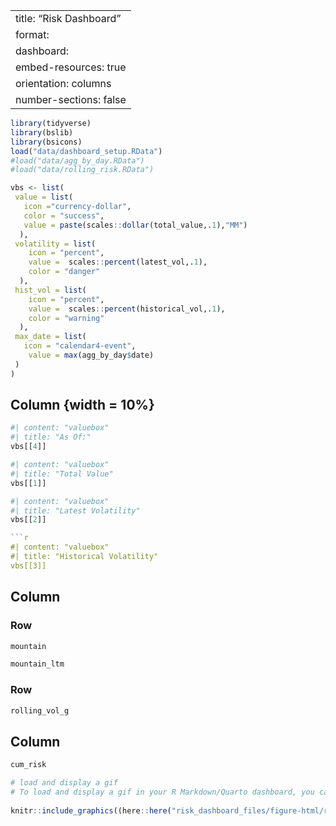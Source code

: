 
---
title: "Risk Dashboard"
format:
  dashboard:
    embed-resources: true
    orientation: columns
    number-sections: false
---

```r
library(tidyverse)
library(bslib)
library(bsicons)
load("data/dashboard_setup.RData")
#load("data/agg_by_day.RData")
#load("data/rolling_risk.RData")
```



```r

vbs <- list(
 value = list(
   icon ="currency-dollar",
   color = "success",
   value = paste(scales::dollar(total_value,.1),"MM")
  ),
 volatility = list(
    icon = "percent",
    value =  scales::percent(latest_vol,.1),
    color = "danger"
  ),
 hist_vol = list(
    icon = "percent",
    value =  scales::percent(historical_vol,.1),
    color = "warning"
  ),
 max_date = list(
   icon = "calendar4-event",
    value = max(agg_by_day$date)
 )
)

```

## Column {width = 10%}
```r
#| content: "valuebox"
#| title: "As Of:"
vbs[[4]]
```
```r
#| content: "valuebox"
#| title: "Total Value"
vbs[[1]]
```
```r
#| content: "valuebox"
#| title: "Latest Volatility"
vbs[[2]]

```r
#| content: "valuebox"
#| title: "Historical Volatility"
vbs[[3]]
```

## Column {width=45%}
### Row {.tabset}
```r
mountain
```

```r
mountain_ltm
```
### Row
```r
rolling_vol_g
```


## Column {width=45%}

```r
cum_risk
```

```r
# load and display a gif
# To load and display a gif in your R Markdown/Quarto dashboard, you can use:
  
knitr::include_graphics((here::here("risk_dashboard_files/figure-html/rolling_risk.gif")))
```

